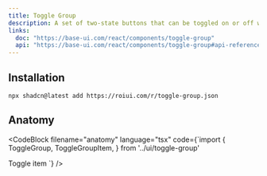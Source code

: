 ```yaml
---
title: Toggle Group
description: A set of two-state buttons that can be toggled on or off with shared state management.
links:
  doc: "https://base-ui.com/react/components/toggle-group"
  api: "https://base-ui.com/react/components/toggle-group#api-reference"
---
```



<ComponentPreview name="toggle-group-demo" />

## Installation

```package-install
npx shadcn@latest add https://roiui.com/r/toggle-group.json
```

## Anatomy

<CodeBlock
filename="anatomy"
  language="tsx"
  code={`import {
  ToggleGroup,
  ToggleGroupItem,
} from '../ui/toggle-group'

<ToggleGroup>
  <ToggleGroupItem>Toggle item</ToggleGroupItem>
</ToggleGroup>`}
/>
